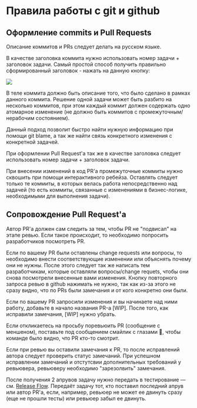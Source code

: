 
<Meta title="Документация/Правила работы с git и github" />

# Правила работы с git и github

## Оформление commits и Pull Requests

Описание коммитов и PRs следует делать на русском языке.

В качестве заголовка коммита нужно использовать номер задачи + заголовок задачи. Самый простой способ получить правильно сформированный заголовок - нажать на данную кнопку:

![](https://s.csssr.ru/U07B23NE8/2020-01-27_15-31-52_wxlxb.jpg)

В теле коммита должно быть описание того, что было сделано в рамках данного коммита. Решение одной задачи может быть разбито на несколько коммитов, при этом каждый коммит должен содержать одно атомарное изменение (не должно быть коммитов с промежуточным/нерабочим состоянием).

Данный подход позволит быстро найти нужную информацию при помощи git blame, а так же найти связь конкретного изменения с конкретной задачей.

При оформлении Pull Request'a так же в качестве заголовка следует использовать номер задачи + заголовок задачи.

При внесении изменений в код PR'a промежуточные коммиты нужно сквошить при помощи интерактивного ребейза. Оставлять следует только те коммиты, в которых велась работа непосредственно над задачей (то есть коммиты, связанные с изменениями в бизнес-логике, необходимыми для выполнения задачи).

## Сопровождение Pull Request'a

Автор PR'a должен сам следить за тем, чтобы PR не "подвисал" на этапе ревью. Если такое происходит, то необходимо попросить разработчиков посмотреть PR.

Если по вашему PR были оставлены change requests или вопросы, то необходимо внести соответствующие изменении или объяснять почему они не нужны. После этого следует так же написать тем разработчикам, которые оставляли вопросы/change requets, чтобы они снова посмотрели внесенные вами изменения. Кнопку повторного запроса ревью в github нажимать не нужно, так как из-за этого не сразу видно, что по PRs были замечания и от кого конкретно они были.

Если по вашему PR запросили изменения и вы начинаете над ними работу, добавьте в начало названия PR-а [WIP]. После того, как исправили замечания, [WIP] нужно убрать.

Если откликаетесь на просьбу поревьюить PR (сообщение с меншеном), поставьте под сообщением смайлик с глазами :eyes:, чтобы команде было видно, что PR кто-то смотрит.

Если при ревью вы оставили замечания к PR, то после исправлений автора следует проверить статус замечаний. При успешном исправлении замечаний и отстутсвии дополнительных требований у ревьювера, ревьюверу необходимо "зарезолвить" замечания.

После получения 2 апрувов задачу нужно передать в тестирование — см. [Release Flow](docs/RELEASE_FLOW.md). Передаёт задачу тот, кто поставил последний апрув или автор PR'a, если, например, ревьюер не может ее двинуть сразу (еще не прошли тесты) или ревьюер забыл ее двинуть.
